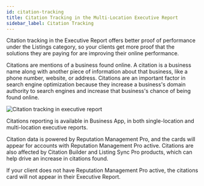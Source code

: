 ```yaml
---
id: citation-tracking
title: Citation Tracking in the Multi-Location Executive Report
sidebar_label: Citation Tracking
---
```


Citation tracking in the Executive Report offers better proof of performance under the Listings category, so your clients get more proof that the solutions they are paying for are improving their online performance.

Citations are mentions of a business found online. A citation is a business name along with another piece of information about that business, like a phone number, website, or address. Citations are an important factor in search engine optimization because they increase a business's domain authority to search engines and increase that business's chance of being found online.

![Citation tracking in executive report](/img/business-app/multi-location/citation-tracking.jpg)

Citations reporting is available in Business App, in both single-location and multi-location executive reports.

Citation data is powered by Reputation Management Pro, and the cards will appear for accounts with Reputation Management Pro active. Citations are also affected by Citation Builder and Listing Sync Pro products, which can help drive an increase in citations found.

If your client does not have Reputation Management Pro active, the citations card will not appear in their Executive Report.